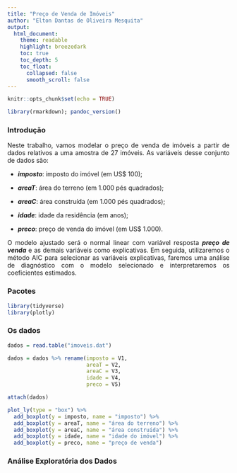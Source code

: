 ```yaml
---
title: "Preço de Venda de Imóveis"
author: "Elton Dantas de Oliveira Mesquita"
output:
  html_document:
    theme: readable
    highlight: breezedark
    toc: true
    toc_depth: 5
    toc_float:
      collapsed: false
      smooth_scroll: false
---
```


```{=html}
<style> body {text-align: justify} </style>
```
```r
knitr::opts_chunk$set(echo = TRUE)

library(rmarkdown); pandoc_version()
```

### Introdução

Neste trabalho, vamos modelar o preço de venda de imóveis a partir de dados relativos a uma amostra de 27 imóveis. As variáveis desse conjunto de dados são:

-   ***imposto***: imposto do imóvel (em US\$ 100);

-   ***areaT***: área do terreno (em 1.000 pés quadrados);

-   ***areaC***: área construída (em 1.000 pés quadrados);

-   ***idade***: idade da residência (em anos);

-   ***preco***: preço de venda do imóvel (em US\$ 1.000).

O modelo ajustado será o normal linear com variável resposta ***preço de venda*** e as demais variáveis como explicativas. Em seguida, utilizaremos o método AIC para selecionar as variáveis explicativas, faremos uma análise de diagnóstico com o modelo selecionado e interpretaremos os coeficientes estimados.

### Pacotes

```r
library(tidyverse)
library(plotly)
```

### Os dados

```r
dados = read.table("imoveis.dat")

dados = dados %>% rename(imposto = V1,
                         areaT = V2,
                         areaC = V3,
                         idade = V4,
                         preco = V5)

attach(dados)

plot_ly(type = "box") %>%
  add_boxplot(y = imposto, name = "imposto") %>% 
  add_boxplot(y = areaT, name = "área do terreno") %>% 
  add_boxplot(y = areaC, name = "área construída") %>%
  add_boxplot(y = idade, name = "idade do imóvel") %>%
  add_boxplot(y = preco, name = "preço de venda")
```

### Análise Exploratória dos Dados

```r

```
